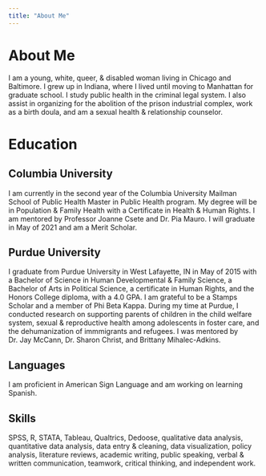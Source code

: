 ```yaml
---
title: "About Me"
---
```


# About Me

I am a young, white, queer, & disabled woman living in Chicago and Baltimore. I grew up in Indiana, where I lived until  moving to Manhattan for graduate school. I study public health in the criminal legal system. I also assist in organizing for the abolition of the prison industrial complex, work as a birth doula, and am a sexual health & relationship counselor. 

# Education

## Columbia University
I am currently in the second year of the Columbia University Mailman School of Public Health Master in Public Health program. My degree will be in Population & Family Health with a Certificate in Health & Human Rights. I am mentored by Professor Joanne Csete and Dr. Pia Mauro. I will graduate in May of 2021 and am a Merit Scholar. 

## Purdue University
I graduate from Purdue University in West Lafayette, IN in May of 2015 with a Bachelor of Science in Human Developmental & Family Science, a Bachelor of Arts in Political Science, a certificate in Human Rights, and the Honors College diploma, with a 4.0 GPA. I am grateful to be a Stamps Scholar and a member of Phi Beta Kappa. During my time at Purdue, I conducted research on supporting parents of children in the child welfare system, sexual & reproductive health among adolescents in foster care, and the dehumanization of immmigrants and refugees. I was mentored by Dr. Jay McCann, Dr. Sharon Christ, and Brittany Mihalec-Adkins. 

## Languages
I am proficient in American Sign Language and am working on learning Spanish. 

## Skills
SPSS, R, STATA, Tableau, Qualtrics, Dedoose, qualitative data analysis, quantitative data analysis, data entry & cleaning, data visualization, policy analysis, literature reviews, academic writing, public speaking, verbal & written communication, teamwork, critical thinking, and independent work.
